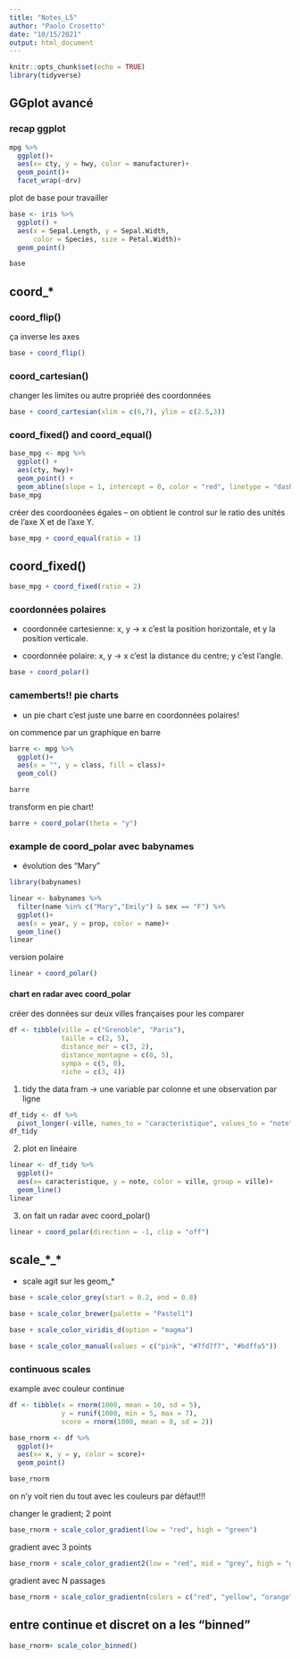 ```yaml
---
title: "Notes_L5"
author: "Paolo Crosetto"
date: "10/15/2021"
output: html_document
---
```


```r
knitr::opts_chunk$set(echo = TRUE)
library(tidyverse)
```

## GGplot avancé


### recap ggplot
```r
mpg %>% 
  ggplot()+
  aes(x= cty, y = hwy, color = manufacturer)+
  geom_point()+
  facet_wrap(~drv)
```


plot de base pour travailler

```r
base <- iris %>% 
  ggplot() +
  aes(x = Sepal.Length, y = Sepal.Width,
      color = Species, size = Petal.Width)+
  geom_point()

base
```

## coord_*


### coord_flip()

ça inverse les axes

```r
base + coord_flip()
```


### coord_cartesian()

changer les limites ou autre propriéé des coordonnées

```r
base + coord_cartesian(xlim = c(6,7), ylim = c(2.5,3))
```

### coord_fixed() and coord_equal()

```r
base_mpg <- mpg %>% 
  ggplot() +
  aes(cty, hwy)+
  geom_point() +
  geom_abline(slope = 1, intercept = 0, color = "red", linetype = "dashed")
base_mpg
```


créer des coordoonées égales -- on obtient le control sur le ratio des unités de l'axe X et de l'axe Y.

```r
base_mpg + coord_equal(ratio = 1)
```

## coord_fixed()

```r
base_mpg + coord_fixed(ratio = 2)
```

### coordonnées polaires

- coordonnée cartesienne: x, y -> x c'est la position horizontale, et y la position verticale. 

- coordonnée polaire: x, y -> x c'est la distance du centre; y c'est l'angle.

```r
base + coord_polar()
```

### camemberts!! pie charts 

- un pie chart c'est juste une barre en coordonnées polaires!

on commence par un graphique en barre


```r
barre <- mpg %>% 
  ggplot()+
  aes(x = "", y = class, fill = class)+
  geom_col()

barre
```
transform en pie chart!

```r
barre + coord_polar(theta = "y")
```

### example de coord_polar avec babynames

- évolution des "Mary"

```r
library(babynames)

linear <- babynames %>% 
  filter(name %in% c("Mary","Emily") & sex == "F") %>% 
  ggplot()+
  aes(x = year, y = prop, color = name)+
  geom_line()
linear

```
version polaire

```r
linear + coord_polar()
```

#### chart en radar avec coord_polar

créer des données sur deux villes françaises pour les comparer

```r
df <- tibble(ville = c("Grenoble", "Paris"),
             taille = c(2, 5),
             distance_mer = c(3, 2),
             distance_montagne = c(0, 5),
             sympa = c(5, 0),
             riche = c(3, 4))
```
1. tidy the data fram -> une variable par colonne et une observation par ligne
```r
df_tidy <- df %>% 
  pivot_longer(-ville, names_to = "caracteristique", values_to = "note")
df_tidy
```

2. plot en linéaire

```r
linear <- df_tidy %>% 
  ggplot()+
  aes(x= caracteristique, y = note, color = ville, group = ville)+
  geom_line()
linear
```

3. on fait un radar avec coord_polar()

```r
linear + coord_polar(direction = -1, clip = "off")
```


## scale_*_*

- scale agit sur les geom_*

```r
base + scale_color_grey(start = 0.2, end = 0.8)
```

```r
base + scale_color_brewer(palette = "Pastel1")
```

```r
base + scale_color_viridis_d(option = "magma")
```

```r
base + scale_color_manual(values = c("pink", "#7fd7f7", "#bdffa5"))
```


### continuous scales

example avec couleur continue

```r
df <- tibble(x = rnorm(1000, mean = 10, sd = 5),
             y = runif(1000, min = 5, max = 7),
             score = rnorm(1000, mean = 0, sd = 2))

base_rnorm <- df %>% 
  ggplot()+
  aes(x= x, y = y, color = score)+
  geom_point()

base_rnorm
```
on n'y voit rien du tout avec les couleurs par défaut!!!

changer le gradient; 2 point

```r
base_rnorm + scale_color_gradient(low = "red", high = "green")
```

gradient avec 3 points

```r
base_rnorm + scale_color_gradient2(low = "red", mid = "grey", high = "green")
```


gradient avec N passages

```r
base_rnorm + scale_color_gradientn(colors = c("red", "yellow", "orange", "blue", "green"))
```

## entre continue et discret on a les "binned"

```r
base_rnorm+ scale_color_binned()
``` 




